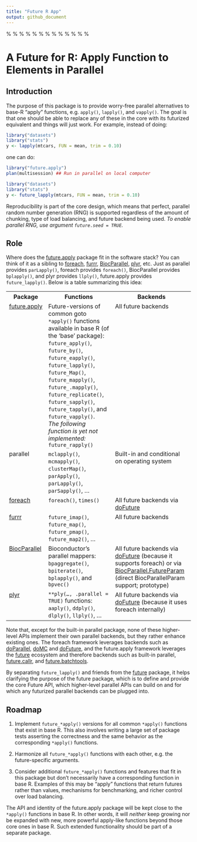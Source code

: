 ```yaml
---
title: "Future R App"
output: github_document
---
```


%\VignetteIndexEntry{A Future for R: Apply Function to Elements in Parallel}
%\VignetteAuthor{Henrik Bengtsson}
%\VignetteKeyword{R}
%\VignetteKeyword{package}
%\VignetteKeyword{vignette}
%\VignetteKeyword{future}
%\VignetteKeyword{lazy evaluation}
%\VignetteKeyword{synchronous}
%\VignetteKeyword{asynchronous}
%\VignetteKeyword{parallel}
%\VignetteKeyword{cluster}
%\VignetteEngine{R.rsp::rsp}
%\VignetteTangle{FALSE}

# A Future for R: Apply Function to Elements in Parallel

## Introduction

The purpose of this package is to provide worry-free parallel alternatives to base-R "apply" functions, e.g. `apply()`, `lapply()`, and `vapply()`.  The goal is that one should be able to replace any of these in the core with its futurized equivalent and things will just work.  For example, instead of doing:
```r
library("datasets")
library("stats")
y <- lapply(mtcars, FUN = mean, trim = 0.10)
```
one can do:
```r
library("future.apply")
plan(multisession) ## Run in parallel on local computer

library("datasets")
library("stats")
y <- future_lapply(mtcars, FUN = mean, trim = 0.10)
```

Reproducibility is part of the core design, which means that perfect, parallel random number generation (RNG) is supported regardless of the amount of chunking, type of load balancing, and future backend being used.  _To enable parallel RNG, use argument `future.seed = TRUE`._


## Role

Where does the [future.apply] package fit in the software stack?  You can think of it as a sibling to [foreach], [furrr], [BiocParallel], [plyr], etc.  Just as parallel provides `parLapply()`, foreach provides `foreach()`, BiocParallel provides `bplapply()`, and plyr provides `llply()`, future.apply provides `future_lapply()`.  Below is a table summarizing this idea:

<table>
<tr>
<th>Package</th>
<th>Functions</th>
<th>Backends</th>
</tr>

<tr style="vertical-align: top">
<td>
<a href="https://cran.r-project.org/package=future.apply">future.apply</a><br>
<br>
</td>
<td>
Future-versions of common goto <code>*apply()</code> functions available in base R (of the 'base' package):<br>
<code>future_apply()</code>, 
<code>future_by()</code>, 
<code>future_eapply()</code>, 
<code>future_lapply()</code>, 
<code>future_Map()</code>, 
<code>future_mapply()</code>, 
<code>future_.mapply()</code>, 
<code>future_replicate()</code>,
<code>future_sapply()</code>,
<code>future_tapply()</code>, and 
<code>future_vapply()</code>.
<br>
<em>The following function is yet not implemented:</em><br>
<code>future_rapply()</code><br>
</td>
<td>
All future backends
</td>
</tr>

<tr style="vertical-align: top">
<td>
parallel
</td>
<td>
<code>mclapply()</code>, <code>mcmapply()</code>,
<code>clusterMap()</code>, <code>parApply()</code>, <code>parLapply()</code>, <code>parSapply()</code>, ...
</td>
<td>
Built-in and conditional on operating system</a>
</td>
</tr>

<tr style="vertical-align: top">
<td>
<a href="https://cran.r-project.org/package=foreach">foreach</a>
</td>
<td>
<code>foreach()</code>,
<code>times()</code>
</td>
<td>
All future backends via <a href="https://cran.r-project.org/package=doFuture">doFuture</a>
</td>
</tr>

<tr style="vertical-align: top">
<td>
<a href="https://cran.r-project.org/package=furrr">furrr</a>
</td>
<td>
<code>future_imap()</code>,
<code>future_map()</code>,
<code>future_pmap()</code>,
<code>future_map2()</code>,
...
</td>
<td>
All future backends
</td>
</tr>

<tr style="vertical-align: top">
<td>
<a href="https://bioconductor.org/packages/release/bioc/html/BiocParallel.html">BiocParallel</a>
</td>
<td>
Bioconductor's parallel mappers:<br>
<code>bpaggregate()</code>,
<code>bpiterate()</code>,
<code>bplapply()</code>, and
<code>bpvec()</code>
</td>
<td>
All future backends via <a href="https://cran.r-project.org/package=doFuture">doFuture</a> (because it supports foreach) or via <a href="https://github.com/HenrikBengtsson/BiocParallel.FutureParam">BiocParallel.FutureParam</a> (direct BiocParallelParam support; prototype)
</td>
</tr>


<tr style="vertical-align: top">
<td>
<a href="https://cran.r-project.org/package=plyr">plyr</a>
</td>
<td>
<code>**ply(..., .parallel = TRUE)</code> functions:<br>
<code>aaply()</code>,
<code>ddply()</code>,
<code>dlply()</code>,
<code>llply()</code>, ...
</td>
<td>
All future backends via <a href="https://cran.r-project.org/package=doFuture">doFuture</a> (because it uses foreach internally)
</td>
</tr>

</table>

Note that, except for the built-in parallel package, none of these higher-level APIs implement their own parallel backends, but they rather enhance existing ones.  The foreach framework leverages backends such as [doParallel], [doMC] and [doFuture], and the future.apply framework leverages the [future] ecosystem and therefore backends such as built-in parallel, [future.callr], and [future.batchtools].

By separating `future_lapply()` and friends from the [future] package, it helps clarifying the purpose of the future package, which is to define and provide the core Future API, which higher-level parallel APIs can build on and for which any futurized parallel backends can be plugged into.


## Roadmap

1. Implement `future_*apply()` versions for all common `*apply()` functions that exist in base R.  This also involves writing a large set of package tests asserting the correctness and the same behavior as the corresponding `*apply()` functions.

2. Harmonize all `future_*apply()` functions with each other, e.g. the future-specific arguments.

3. Consider additional `future_*apply()` functions and features that fit in this package but don't necessarily have a corresponding function in base R.  Examples of this may be "apply" functions that return futures rather than values, mechanisms for benchmarking, and richer control over load balancing.

The API and identity of the future.apply package will be kept close to the `*apply()` functions in base R.  In other words, it will _neither_ keep growing nor be expanded with new, more powerful apply-like functions beyond those core ones in base R.  Such extended functionality should be part of a separate package.



[batchtools]: https://cran.r-project.org/package=batchtools
[BiocParallel]: https://bioconductor.org/packages/BiocParallel/
[doFuture]: https://cran.r-project.org/package=doFuture
[doMC]: https://cran.r-project.org/package=doMC
[doParallel]: https://cran.r-project.org/package=doParallel
[foreach]: https://cran.r-project.org/package=foreach
[future]: https://cran.r-project.org/package=future
[future.apply]: https://cran.r-project.org/package=future.apply
[future.batchtools]: https://cran.r-project.org/package=future.batchtools
[future.callr]: https://cran.r-project.org/package=future.callr
[furrr]: https://cran.r-project.org/package=furrr
[plyr]: https://cran.r-project.org/package=plyr